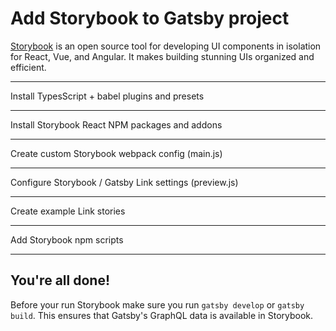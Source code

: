 # Add Storybook to Gatsby project

[Storybook](https://storybook.js.org/) is an open source tool for developing UI components in isolation for React, Vue, and Angular. It makes building stunning UIs organized and efficient.

---

Install TypesScript + babel plugins and presets

<NPMPackage name="typescript" />
<NPMPackage name="babel-loader" />
<NPMPackage name="@babel/preset-react" />
<NPMPackage name="@babel/preset-env" />
<NPMPackage name="@babel/preset-typescript" />
<NPMPackage name="@babel/plugin-proposal-class-properties" />
<NPMPackage name="babel-plugin-remove-graphql-queries" />
<NPMPackage name="react-docgen-typescript-loader" />

---

Install Storybook React NPM packages and addons

<NPMPackage name="@storybook/react" />
<NPMPackage name="@storybook/addon-actions" />
<NPMPackage name="@storybook/addon-docs" />

---

Create custom Storybook webpack config (main.js)

<File
  path="./.storybook/main.js"
  content="https://raw.githubusercontent.com/PaulieScanlon/gatsby-recipe-storybook-ts/master/recipe/main.js"
/>

---

Configure Storybook / Gatsby Link settings (preview.js)

<File
  path="./.storybook/preview.js"
  content="https://raw.githubusercontent.com/PaulieScanlon/gatsby-recipe-storybook-ts/master/recipe/preview.js"
/>

---

Create example Link stories

<File
  path="./src/components/Link.stories.tsx"
  content="https://raw.githubusercontent.com/PaulieScanlon/gatsby-recipe-storybook-ts/master/recipe/Link.stories.tsx"
/>

---

Add Storybook npm scripts

<NPMScript
  name="storybook"
  command="NODE_ENV=production start-storybook -s ./public -p 6006 --ci"
/>
<NPMScript
  name="build-storybook"
  command="NODE_ENV=production build-storybook"
/>

---

## You're all done!

Before your run Storybook make sure you run `gatsby develop` or `gatsby build`. This ensures that Gatsby's GraphQL data is available in Storybook.

